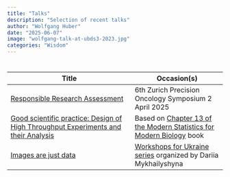 ```yaml
---
title: "Talks"
description: "Selection of recent talks"
author: "Wolfgang Huber"
date: "2025-06-07"
image: "wolfgang-talk-at-ubds3-2023.jpg"
categories: "Wisdom"
---
```


#
| Title           | Occasion(s) |
| --------------- | ----------- |
| [Responsible Research Assessment](https://docs.google.com/presentation/d/1okGOJ4zVG7idQ-RqgGVMKjZnWimi90HwODR6l3L7eRQ/edit?usp=sharing) | 6th Zurich Precision Oncology Symposium 2 April 2025 |
| [Good scientific practice: Design of High Throughput Experiments and their Analysis](https://www.huber.embl.de/users/whuber/goodanalysispractice/design.html) | Based on [Chapter 13 of the Modern Statistics for Modern Biology](https://www.huber.embl.de/msmb/)  book |
| [Images are just data](https://www.huber.embl.de/users/whuber/2304-Imaging-Data-in-R/demo.html)| [Workshops for Ukraine series](https://sites.google.com/view/dariia-mykhailyshyna/main/r-workshops-for-ukraine) organized by Dariia Mykhailyshyna |



 